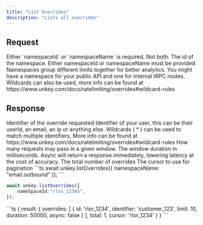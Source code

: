 ```yaml
---
title: "List Overrides"
description: "Lists all overrides"
---
```


## Request

<Warning>
Either `namespaceId` or `namespaceName` is required. Not both.
</Warning>

<ParamField body="namespaceId" type="string" required>
The id of the namespace. Either namespaceId or namespaceName must be provided
</ParamField>

<ParamField body="namespaceName" type="string" required>
Namespaces group different limits together for better analytics. You might have a namespace for your public API and one for internal tRPC routes. Wildcards can also be used, more info can be found at https://www.unkey.com/docs/ratelimiting/overrides#wildcard-rules
</ParamField>

## Response

<ResponseField name="result">
<Expandable title="properties" defaultOpen>

<ResponseField name="overrides" type="Array" required>

 <Expandable>
  <ParamField body="id" type="string" required>
Identifier of the override requested
</ParamField>

<ParamField body="identifier" type="string" required>
Identifier of your user, this can be their userId, an email, an ip or anything else. Wildcards ( * ) can be used to match multiple identifiers, More info can be found at https://www.unkey.com/docs/ratelimiting/overrides#wildcard-rules
</ParamField>

<ParamField body="limit" type="number" required>
How many requests may pass in a given window.
</ParamField>

<ParamField body="duration" type="number" required>
The window duration in milliseconds.
</ParamField>

<ParamField body="async" type="boolean" optional>
Async will return a response immediately, lowering latency at the cost of accuracy.
</ParamField>

 </Expandable>
</ResponseField>

<ResponseField name="total" type="number" required>
The total number of overrides
</ResponseField>
<ResponseField name="cursor" type="string" optional>
The cursor to use for pagination
</ResponseField>
 </Expandable>

</ResponseField>


<RequestExample>
```ts
await unkey.listOverrides({
    namespaceName: "email.outbound"
});
```

```ts
await unkey.listOverrides({
    nameSpaceId:"rlns_12345",  
});
``` 
</RequestExample>


<ResponseExample>
```ts
{
  result: {
    overrides: [
       {
        id: 'rlor_1234',
        identifier: 'customer_123',
        limit: 10,
        duration: 50000,
        async: false
      }
    ],
    total: 1,
    cursor: 'rlor_1234'
  }
}
```

</ResponseExample>
